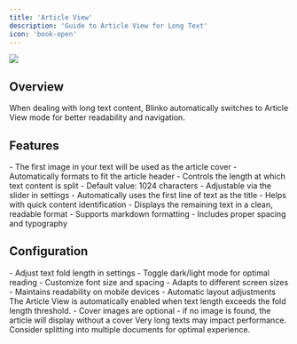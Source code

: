 ```yaml
---
title: 'Article View'
description: 'Guide to Article View for Long Text'
icon: 'book-open'
---
```


<img className="rounded-2xl" src="/images/2024-12-10-14-12-56.png" />

## Overview

When dealing with long text content, Blinko automatically switches to Article View mode for better readability and navigation.

## Features

<AccordionGroup>
  <Accordion icon="image" title="Cover Image" defaultOpen>
    - The first image in your text will be used as the article cover
    - Automatically formats to fit the article header
  </Accordion>

  <Accordion icon="text-size" title="Text Fold Length" defaultOpen>
    - Controls the length at which text content is split
    - Default value: 1024 characters
    - Adjustable via the slider in settings
  </Accordion>

  <Accordion icon="heading" title="Title">
    - Automatically uses the first line of text as the title
    - Helps with quick content identification
  </Accordion>

  <Accordion icon="align-left" title="Content">
    - Displays the remaining text in a clean, readable format
    - Supports markdown formatting
    - Includes proper spacing and typography
  </Accordion>
</AccordionGroup>

## Configuration

<AccordionGroup>
  <Accordion icon="gear" title="Customization">
    - Adjust text fold length in settings
    - Toggle dark/light mode for optimal reading
    - Customize font size and spacing
  </Accordion>

  <Accordion icon="mobile" title="Responsive Design">
    - Adapts to different screen sizes
    - Maintains readability on mobile devices
    - Automatic layout adjustments
  </Accordion>
</AccordionGroup>

<Note>
The Article View is automatically enabled when text length exceeds the fold length threshold.
- Cover images are optional - if no image is found, the article will display without a cover
</Note>

<Warning>
Very long texts may impact performance. Consider splitting into multiple documents for optimal experience.
</Warning>
